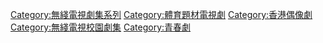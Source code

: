 [[Category:無綫電視劇集系列|Category:無綫電視劇集系列]]
[[Category:體育題材電視劇|Category:體育題材電視劇]]
[[Category:香港偶像劇|Category:香港偶像劇]]
[[Category:無綫電視校園劇集|Category:無綫電視校園劇集]]
[[Category:青春劇|Category:青春劇]]